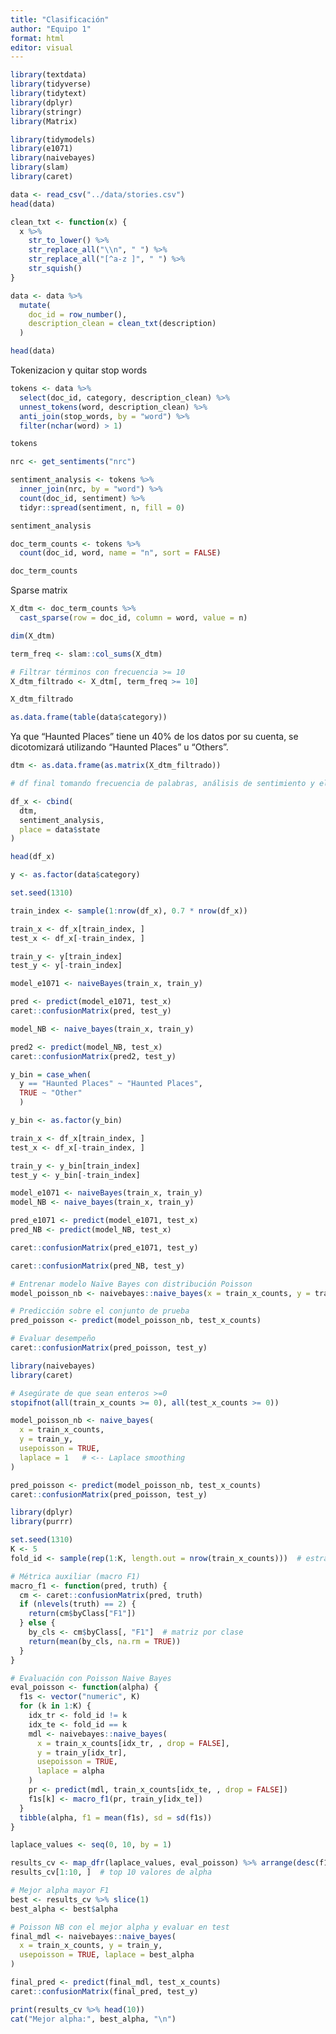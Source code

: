```yaml
---
title: "Clasificación"
author: "Equipo 1"
format: html
editor: visual
---
```


```r
library(textdata)
library(tidyverse)
library(tidytext)
library(dplyr)
library(stringr)
library(Matrix)

library(tidymodels) 
library(e1071)
library(naivebayes)
library(slam)
library(caret)
```

```r
data <- read_csv("../data/stories.csv")
head(data)
```

```r
clean_txt <- function(x) {
  x %>%
    str_to_lower() %>%
    str_replace_all("\\n", " ") %>%
    str_replace_all("[^a-z ]", " ") %>%
    str_squish()
}
```

```r
data <- data %>%
  mutate(
    doc_id = row_number(),
    description_clean = clean_txt(description)
  )

head(data)
```

Tokenizacion y quitar stop words

```r
tokens <- data %>%
  select(doc_id, category, description_clean) %>%
  unnest_tokens(word, description_clean) %>%
  anti_join(stop_words, by = "word") %>%
  filter(nchar(word) > 1)
```

```r
tokens
```

```r
nrc <- get_sentiments("nrc")
```

```r
sentiment_analysis <- tokens %>%
  inner_join(nrc, by = "word") %>%
  count(doc_id, sentiment) %>%   
  tidyr::spread(sentiment, n, fill = 0)
```

```r
sentiment_analysis
```

```r
doc_term_counts <- tokens %>%
  count(doc_id, word, name = "n", sort = FALSE)

doc_term_counts
```

Sparse matrix

```r
X_dtm <- doc_term_counts %>%
  cast_sparse(row = doc_id, column = word, value = n)

dim(X_dtm)
```

```r
term_freq <- slam::col_sums(X_dtm)

# Filtrar términos con frecuencia >= 10
X_dtm_filtrado <- X_dtm[, term_freq >= 10]
```

```r
X_dtm_filtrado
```

```r
as.data.frame(table(data$category))
```

Ya que "Haunted Places" tiene un 40% de los datos por su cuenta, se dicotomizará utilizando "Haunted Places" u "Others".

```r
dtm <- as.data.frame(as.matrix(X_dtm_filtrado))
```

```r
# df final tomando frecuencia de palabras, análisis de sentimiento y el estado.

df_x <- cbind(
  dtm,
  sentiment_analysis,
  place = data$state
)
```

```r
head(df_x)
```

```r
y <- as.factor(data$category)
```

```r
set.seed(1310)

train_index <- sample(1:nrow(df_x), 0.7 * nrow(df_x))

train_x <- df_x[train_index, ]
test_x <- df_x[-train_index, ]

train_y <- y[train_index]
test_y <- y[-train_index]

model_e1071 <- naiveBayes(train_x, train_y)
```

```r
pred <- predict(model_e1071, test_x)
caret::confusionMatrix(pred, test_y)
```

```r
model_NB <- naive_bayes(train_x, train_y)
```

```r
pred2 <- predict(model_NB, test_x)
caret::confusionMatrix(pred2, test_y)
```

```r

y_bin = case_when(
  y == "Haunted Places" ~ "Haunted Places",
  TRUE ~ "Other"
  )
```

```r
y_bin <- as.factor(y_bin)
```

```r
train_x <- df_x[train_index, ]
test_x <- df_x[-train_index, ]

train_y <- y_bin[train_index]
test_y <- y_bin[-train_index]
```

```r
model_e1071 <- naiveBayes(train_x, train_y)
model_NB <- naive_bayes(train_x, train_y)
```

```r
pred_e1071 <- predict(model_e1071, test_x)
pred_NB <- predict(model_NB, test_x)
```

```r
caret::confusionMatrix(pred_e1071, test_y)
```

```r
caret::confusionMatrix(pred_NB, test_y)
```

```r
# Entrenar modelo Naïve Bayes con distribución Poisson
model_poisson_nb <- naivebayes::naive_bayes(x = train_x_counts, y = train_y, usepoisson = TRUE)

# Predicción sobre el conjunto de prueba
pred_poisson <- predict(model_poisson_nb, test_x_counts)

# Evaluar desempeño
caret::confusionMatrix(pred_poisson, test_y)
```

```r
library(naivebayes)
library(caret)

# Asegúrate de que sean enteros >=0
stopifnot(all(train_x_counts >= 0), all(test_x_counts >= 0))

model_poisson_nb <- naive_bayes(
  x = train_x_counts,
  y = train_y,
  usepoisson = TRUE,
  laplace = 1   # <-- Laplace smoothing
)

pred_poisson <- predict(model_poisson_nb, test_x_counts)
caret::confusionMatrix(pred_poisson, test_y)
```

```r
library(dplyr)
library(purrr)

set.seed(1310)
K <- 5
fold_id <- sample(rep(1:K, length.out = nrow(train_x_counts)))  # estratos si quieres por y

# Métrica auxiliar (macro F1)
macro_f1 <- function(pred, truth) {
  cm <- caret::confusionMatrix(pred, truth)
  if (nlevels(truth) == 2) {
    return(cm$byClass["F1"])
  } else {
    by_cls <- cm$byClass[, "F1"]  # matriz por clase
    return(mean(by_cls, na.rm = TRUE))
  }
}

# Evaluación con Poisson Naive Bayes
eval_poisson <- function(alpha) {
  f1s <- vector("numeric", K)
  for (k in 1:K) {
    idx_tr <- fold_id != k
    idx_te <- fold_id == k
    mdl <- naivebayes::naive_bayes(
      x = train_x_counts[idx_tr, , drop = FALSE],
      y = train_y[idx_tr],
      usepoisson = TRUE,
      laplace = alpha
    )
    pr <- predict(mdl, train_x_counts[idx_te, , drop = FALSE])
    f1s[k] <- macro_f1(pr, train_y[idx_te])
  }
  tibble(alpha, f1 = mean(f1s), sd = sd(f1s))
}
```


```r
laplace_values <- seq(0, 10, by = 1)

results_cv <- map_dfr(laplace_values, eval_poisson) %>% arrange(desc(f1))
results_cv[1:10, ]  # top 10 valores de alpha
```


```r
# Mejor alpha mayor F1
best <- results_cv %>% slice(1)
best_alpha <- best$alpha

# Poisson NB con el mejor alpha y evaluar en test
final_mdl <- naivebayes::naive_bayes(
  x = train_x_counts, y = train_y,
  usepoisson = TRUE, laplace = best_alpha
)

final_pred <- predict(final_mdl, test_x_counts)
caret::confusionMatrix(final_pred, test_y)
```

```r
print(results_cv %>% head(10))
cat("Mejor alpha:", best_alpha, "\n")
```


